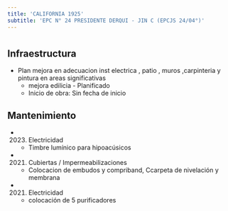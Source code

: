 ```yaml
---
title: 'CALIFORNIA 1925'
subtitle: 'EPC N° 24 PRESIDENTE DERQUI - JIN C (EPCJS 24/04°)'
---
```


#
## Infraestructura

* Plan mejora en   adecuacion   inst electrica , patio , muros ,carpinteria  y  pintura en areas significativas 
    + mejora edilicia - Planificado 
    + Inicio de obra: Sin fecha de inicio 






## Mantenimiento

*  (2023) Electricidad 
    + Timbre lumínico para hipoacúsicos

*  (2021) Cubiertas / Impermeabilizaciones 
    + Colocacion de embudos y compriband, Ccarpeta de nivelación y membrana

*  (2021) Electricidad 
    + colocación de 5 purificadores



